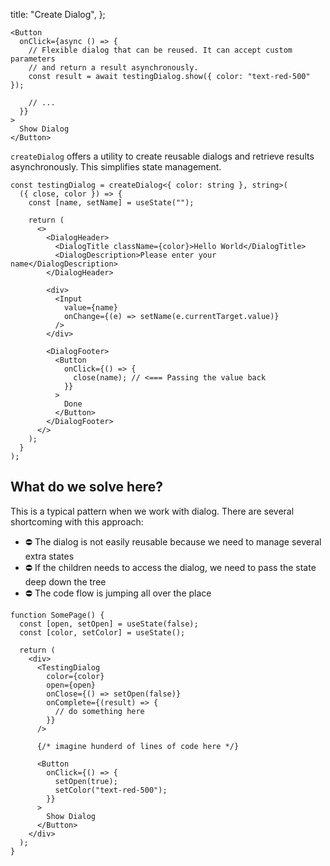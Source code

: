 
  title: "Create Dialog",
};

<DocContent title="Create Dialog" group="Standard Components"></DocContent>

<StorybookCreateDialogExample />

<DocContent>

```tsx
<Button
  onClick={async () => {
    // Flexible dialog that can be reused. It can accept custom parameters
    // and return a result asynchronously.
    const result = await testingDialog.show({ color: "text-red-500" });

    // ...
  }}
>
  Show Dialog
</Button>
```

`createDialog` offers a utility to create reusable dialogs and retrieve results asynchronously.
This simplifies state management.

```tsx
const testingDialog = createDialog<{ color: string }, string>(
  ({ close, color }) => {
    const [name, setName] = useState("");

    return (
      <>
        <DialogHeader>
          <DialogTitle className={color}>Hello World</DialogTitle>
          <DialogDescription>Please enter your name</DialogDescription>
        </DialogHeader>

        <div>
          <Input
            value={name}
            onChange={(e) => setName(e.currentTarget.value)}
          />
        </div>

        <DialogFooter>
          <Button
            onClick={() => {
              close(name); // <=== Passing the value back
            }}
          >
            Done
          </Button>
        </DialogFooter>
      </>
    );
  }
);
```

## What do we solve here?

This is a typical pattern when we work with dialog. There are several shortcoming with this approach:

- ⛔ The dialog is not easily reusable because we need to manage several extra states
- ⛔ If the children needs to access the dialog, we need to pass the state deep down the tree
- ⛔ The code flow is jumping all over the place

```tsx
function SomePage() {
  const [open, setOpen] = useState(false);
  const [color, setColor] = useState();

  return (
    <div>
      <TestingDialog
        color={color}
        open={open}
        onClose={() => setOpen(false)}
        onComplete={(result) => {
          // do something here
        }}
      />

      {/* imagine hunderd of lines of code here */}

      <Button
        onClick={() => {
          setOpen(true);
          setColor("text-red-500");
        }}
      >
        Show Dialog
      </Button>
    </div>
  );
}
```

</DocContent>
